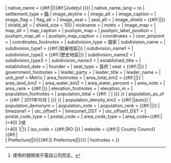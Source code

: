 {{Infobox settlement
<!-- See Template:Infobox settlement for additional fields and descriptions -->
| name                    = {{{zh_name|{{PAGENAME}}}}}
| native_name             = {{#if:{{{native_name|}}}|{{{native_name}}}|{{#if:{{{name|}}}|Județul {{{name}}}}}}}
| native_name_lang        = ro
| settlement_type         = [[縣 (羅馬尼亞)|縣]]
| image_skyline           = {{{image_skyline|}}}
| image_alt               = 
| image_caption           = {{{image_caption|}}}
| image_flag              = 
| flag_alt                = 
| image_seal              = 
| seal_alt                = 
| image_shield            = {{#if:{{{image_shield|}}}|{{{image_shield}}}|{{wikidata|property|raw|P94}}}}
| shield_alt              = 
| shield_size = 100
| nickname                = 
| motto                   = 
| image_map               = {{{map|}}}
| map_alt                 = {{{map_alt|}}}
| map_caption             = {{{map_caption|在羅馬尼亞的位置}}}
| pushpin_map             = 
| pushpin_label_position  = 
| pushpin_map_alt         = 
| pushpin_map_caption     = 
| coordinates = {{{coordinates|}}}
| coor_pinpoint           = {{{coor_pinpoint|}}}
| coordinates_footnotes   = {{{coordinates_footnotes|}}}
| subdivision_type        = 國家
| subdivision_name        = {{ROU}}
| subdivision_type1       = {{#if:{{{lDevelopment region|}}}|發展地區|}}
| subdivision_name1       = {{{lDevelopment region|}}}
| subdivision_type2       = {{#if:{{{Historic region|}}}|歷史地區|}}
| subdivision_name2       = {{{Historic region|}}}
| subdivision_type3       = 
| subdivision_name3       = 
| established_title       = 
| established_date        = 
| founder                 = 
| seat_type               = 首府
| seat                    = {{#if:{{{seat|}}}|{{{seat}}}|{{wikidata|property|linked|P36}}}}
| government_footnotes    = 
| leader_party            = 
| leader_title            = 
| leader_name             = 
| unit_pref               = Metric<!-- or US or UK -->
| area_footnotes          = {{{area_footnotes|}}}
| area_total_km2          = {{#if:{{{area_total_km2|}}}|{{{area_total_km2}}}|{{wikidata|property|raw|P2046}}}}
| area_land_km2           = 
| area_water_km2          = 
| area_water_percent      = 
| area_note               = {{{area_note|}}}
| area_rank               = {{#if:{{{area_rank|}}}|[[羅馬尼亞各縣面積列表|{{{area_rank}}}]]}}
| elevation_footnotes     = {{{elevation_footnotes|}}}
| elevation_m             = {{{elevation_m|}}}
| population_footnotes    = {{{population_footnotes|}}}
| population_total = {{#if: <!-- wikidata pop as of 2011-10 is set --> {{wikidata|property|raw|P1082|P585=2011-10}} | {{wikidata|property|raw|P1082|P585=2011-10}} | {{{population_total|{{{population|}}}}}} }}
| population_as_of = {{#if: <!-- wikidata pop as of 2011-10 is set --> {{wikidata|property|raw|P1082|P585=2011-10}} | 2011年10月 | {{{population_as_of|{{{asof|}}}}}} }}
| population_density_km2 = {{#if:{{{population_density_km2|}}}|{{{population_density_km2}}}|auto}}
| population_demonym      = 
| population_note         = {{{population_note|}}}
| population_rank         = {{#if:{{{population_rank|}}}|[[羅馬尼亞各縣人口列表|{{{population_rank}}}]]|}}
| timezone1               = 
| utc_offset1             = 
| timezone1_DST           = 
| utc_offset1_DST         = 
| postal_code_type        = 
| postal_code             = 
| area_code_type          = {{link-en|羅馬尼亞電話區號|Telephone numbers in Romania|電話區號}}
| area_code={{#if:{{{telpref|}}}|(+40) 2{{{telpref}}}或<br />(+40) 3{{{telpref}}}<ref>使用的號碼視乎電話公司而定。</ref>}}
| iso_code                = {{#if:{{{ind|}}}|RO-{{{ind}}}|}}
| website                 = {{#if:{{{webc|}}}|[{{{webc}}} County Council]{{#if:{{{webp|}}}|<br /> [{{{webp}}} Prefecture]|}}|{{#if:{{{webp|}}}|[{{{webp}}} Prefecture]|}}}}
| footnotes               = {{{footnotes|}}}
}}<noinclude>
{{Documentation}}
</noinclude>